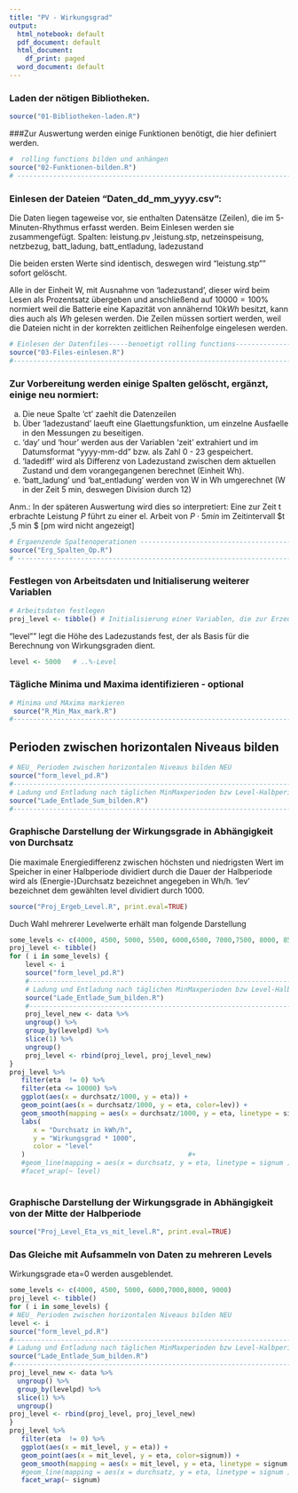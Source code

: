 ```yaml
---
title: "PV - Wirkungsgrad"
output:
  html_notebook: default
  pdf_document: default
  html_document:
    df_print: paged
  word_document: default
---
```


### Laden der nötigen Bibliotheken.
```r
source("01-Bibliotheken-laden.R")
```

###Zur Auswertung werden einige Funktionen benötigt, die hier definiert werden.
```r
#  rolling functions bilden und anhängen
source("02-Funktionen-bilden.R")
# --------------------------------------------------------------------------
```
### Einlesen der Dateien "Daten_dd_mm_yyyy.csv": 

Die Daten liegen tageweise vor, sie enthalten Datensätze (Zeilen), die im 5-Minuten-Rhythmus erfasst werden. Beim Einlesen werden sie zusammengefügt.
Spalten:
leistung.pv ,leistung.stp, netzeinspeisung, netzbezug, batt_ladung, batt_entladung, ladezustand

Die beiden ersten Werte sind identisch, deswegen wird "leistung.stp"" sofort gelöscht. 

Alle in der Einheit W, mit Ausnahme von 'ladezustand', dieser wird beim Lesen als Prozentsatz übergeben und anschließend auf $10000 = 100 \%$ normiert weil die Batterie eine Kapazität von annähernd $10 kWh$ besitzt, kann dies auch als $Wh$ gelesen werden.
Die Zeilen müssen sortiert werden, weil die Dateien nicht in der korrekten zeitlichen Reihenfolge eingelesen werden.

```r
# Einlesen der Datenfiles-----benoetigt rolling functions----------------------
source("03-Files-einlesen.R")
#------------------------------------------------------------------------------
```

### Zur Vorbereitung werden einige Spalten gelöscht, ergänzt, einige neu normiert:

a)  Die neue Spalte 'ct' zaehlt die Datenzeilen 
b)  Über 'ladezustand' laeuft eine Glaettungsfunktion, um einzelne Ausfaelle in den Messungen zu beseitigen.
c) 'day' und 'hour' werden aus der Variablen 'zeit' extrahiert und im Datumsformat "yyyy-mm-dd" bzw. als Zahl 0 - 23 gespeichert.
d) 'ladediff' wird als Differenz von Ladezustand zwischen dem aktuellen Zustand und dem vorangegangenen berechnet (Einheit Wh).
e) 'batt_ladung' und 'bat_entladung' werden von W in Wh umgerechnet (W in der Zeit 5 min, deswegen Division durch 12)

Anm.: 
In der späteren Auswertung wird dies so interpretiert: Eine zur Zeit t erbrachte Leistung $P$ führt zu einer el. Arbeit von $P 
\cdot 5 min$ im Zeitintervall $t \pm 2,5 min $ [pm wird nicht angezeigt]

```r
# Ergaenzende Spaltenoperationen ----------------------------------------------
source("Erg_Spalten_Op.R")
# -----------------------------------------------------------------------------
```

### Festlegen von Arbeitsdaten und Initialiserung weiterer Variablen

```r
# Arbeitsdaten festlegen
proj_level <- tibble() # Initialisierung einer Variablen, die zur Erzeugung von Plots dient
```

"level"" legt die Höhe des Ladezustands fest, der als Basis für die Berechnung von Wirkungsgraden dient.

```r
level <- 5000   # ..%-Level
```

### Tägliche Minima und Maxima identifizieren  - optional

```r
# Minima und MAxima markieren
 source("R_Min_Max_mark.R")
#-----------------------------------------------------------------------------------
```

## Perioden zwischen horizontalen Niveaus bilden

```r
# NEU_ Perioden zwischen horizontalen Niveaus bilden NEU
source("form_level_pd.R")
#-----------------------------------------------------------------------------------
# Ladung und Entladung nach täglichen MinMaxperioden bzw Level-Halbperioden summieren 
source("Lade_Entlade_Sum_bilden.R")
#------------------------------------------------------------------------------------
```

### Graphische Darstellung der Wirkungsgrade in Abhängigkeit von Durchsatz

Die maximale Energiedifferenz  zwischen höchsten und niedrigsten Wert im Speicher in einer Halbperiode dividiert durch die Dauer der Halbperiode wird als (Energie-)Durchsatz bezeichnet angegeben in Wh/h.
'lev' bezeichnet dem gewählten level dividiert durch 1000.


```r
source("Proj_Ergeb_Level.R", print.eval=TRUE) 
```


Duch Wahl mehrerer Levelwerte erhält man folgende Darstellung 

```r
some_levels <- c(4000, 4500, 5000, 5500, 6000,6500, 7000,7500, 8000, 8500, 9000)
proj_level <- tibble()
for ( i in some_levels) {
    level <- i  
    source("form_level_pd.R")
    #-----------------------------------------------------------------------------------
    # Ladung und Entladung nach täglichen MinMaxperioden bzw Level-Halbperioden summieren 
    source("Lade_Entlade_Sum_bilden.R")
    #------------------------------------------------------------------------------------
    proj_level_new <- data %>%
    ungroup() %>% 
    group_by(levelpd) %>%
    slice(1) %>%
    ungroup()
    proj_level <- rbind(proj_level, proj_level_new)
}
proj_level %>% 
   filter(eta  != 0) %>% 
   filter(eta <= 10000) %>% 
   ggplot(aes(x = durchsatz/1000, y = eta)) + 
   geom_point(aes(x = durchsatz/1000, y = eta, color=lev)) +
   geom_smooth(mapping = aes(x = durchsatz/1000, y = eta, linetype = signum )) +
   labs(
      x = "Durchsatz in kWh/h",
      y = "Wirkungsgrad * 1000",
      color = "level"
   )                                         #+
   #geom_line(mapping = aes(x = durchsatz, y = eta, linetype = signum )) #+
   #facet_wrap(~ level)
 


```






### Graphische Darstellung der Wirkungsgrade in Abhängigkeit von der Mitte der Halbperiode

```r
source("Proj_Level_Eta_vs_mit_level.R", print.eval=TRUE) 
```


### Das Gleiche mit Aufsammeln von Daten zu mehreren Levels

Wirkungsgrade eta=0 werden ausgeblendet.

```r
some_levels <- c(4000, 4500, 5000, 6000,7000,8000, 9000)
proj_level <- tibble()
for ( i in some_levels) {
# NEU_ Perioden zwischen horizontalen Niveaus bilden NEU
level <- i  
source("form_level_pd.R")
#-----------------------------------------------------------------------------------
# Ladung und Entladung nach täglichen MinMaxperioden bzw Level-Halbperioden summieren 
source("Lade_Entlade_Sum_bilden.R")
#------------------------------------------------------------------------------------
proj_level_new <- data %>%
  ungroup() %>% 
  group_by(levelpd) %>%
  slice(1) %>%
  ungroup()
proj_level <- rbind(proj_level, proj_level_new)
}
proj_level %>% 
   filter(eta  != 0) %>% 
   ggplot(aes(x = mit_level, y = eta)) + 
   geom_point(aes(x = mit_level, y = eta, color=signum)) +
   geom_smooth(mapping = aes(x = mit_level, y = eta, linetype = signum )) +
   #geom_line(mapping = aes(x = durchsatz, y = eta, linetype = signum )) +
   facet_wrap(~ signum)
 


```

















































